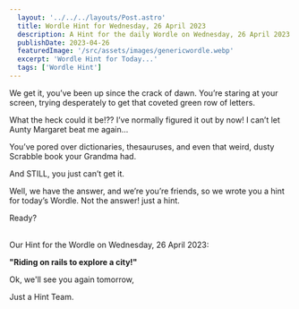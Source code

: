 ```yaml
---
  layout: '../../../layouts/Post.astro'
  title: Wordle Hint for Wednesday, 26 April 2023
  description: A Hint for the daily Wordle on Wednesday, 26 April 2023
  publishDate: 2023-04-26
  featuredImage: '/src/assets/images/genericwordle.webp'
  excerpt: 'Wordle Hint for Today...'
  tags: ['Wordle Hint']
---
```


  We get it, you’ve been up since the crack of dawn. You’re staring at your screen, trying desperately to get that coveted green row of letters. 

  What the heck could it be!??
  I’ve normally figured it out by now!
  I can’t let Aunty Margaret beat me again… 

  You’ve pored over dictionaries, thesauruses, and even that weird, dusty Scrabble book your Grandma had.

  And STILL, you just can’t get it. 

  Well, we have the answer, and we’re you’re friends, so we wrote you a hint for today’s Wordle.
  Not the answer! just a hint. 

  Ready?<br /><br />

  Our Hint for the Wordle on Wednesday, 26 April 2023:

  **"Riding on rails to explore a city!"**

  Ok, we'll see you again tomorrow, 

  Just a Hint Team.
  